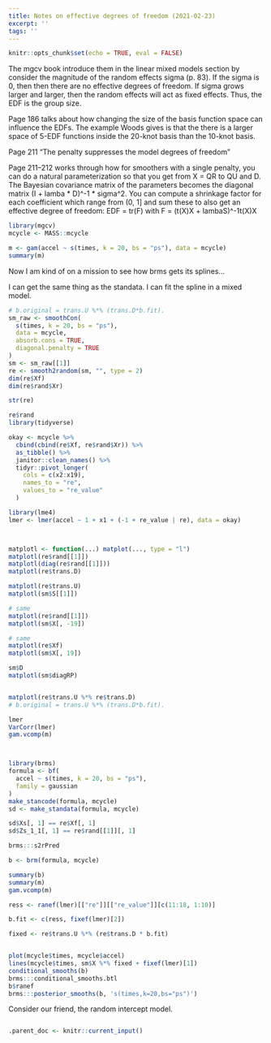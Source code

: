 ```yaml
---
title: Notes on effective degrees of freedom (2021-02-23)
excerpt: ''
tags: ''
---
```


```r
knitr::opts_chunk$set(echo = TRUE, eval = FALSE)
```




The mgcv book introduce them in the linear mixed models section by
consider the magnitude of the random effects sigma (p. 83). If the sigma
is 0, then then there are no effective degrees of freedom. If sigma
grows larger and larger, then the random effects will act as fixed
effects. Thus, the EDF is the group size.

Page 186 talks about how changing the size of the basis function space can influence the EDFs. The example Woods gives is that the there is a larger space of 5-EDF functions inside the 20-knot basis than the 10-knot basis.

Page 211 "The penalty suppresses the model degrees of freedom"

Page 211--212 works through how for smoothers with a single penalty, you can do a natural parameterization so that you get from X = QR to QU and D. The Bayesian covariance matrix of the parameters becomes the diagonal matrix (I + lamba * D)^-1 * sigma^2. You can compute a shrinkage factor for each coefficient which range from (0, 1] and sum these to also get an effective degree of freedom: EDF = tr(F) with F = (t(X)X + lambaS)^-1t(X)X 


```r
library(mgcv)
mcycle <- MASS::mcycle

m <- gam(accel ~ s(times, k = 20, bs = "ps"), data = mcycle)
summary(m)
```


Now I am kind of on a mission to see how brms gets its splines...

I can get the same thing as the standata. I can fit the spline in a mixed model.

```r
# b.original = trans.U %*% (trans.D*b.fit).
sm_raw <- smoothCon(
  s(times, k = 20, bs = "ps"), 
  data = mcycle, 
  absorb.cons = TRUE, 
  diagonal.penalty = TRUE
)
sm <- sm_raw[[1]]
re <- smooth2random(sm, "", type = 2)
dim(re$Xf)
dim(re$rand$Xr)

str(re)

re$rand
library(tidyverse)

okay <- mcycle %>% 
  cbind(cbind(re$Xf, re$rand$Xr)) %>% 
  as_tibble() %>% 
  janitor::clean_names() %>% 
  tidyr::pivot_longer(
    cols = c(x2:x19), 
    names_to = "re", 
    values_to = "re_value"
  )

library(lme4)
lmer <- lmer(accel ~ 1 + x1 + (-1 + re_value | re), data = okay)



matplotl <- function(...) matplot(..., type = "l")
matplotl(re$rand[[1]])
matplotl(diag(re$rand[[1]]))
matplotl(re$trans.D)

matplotl(re$trans.U)
matplotl(sm$S[[1]])

# same
matplotl(re$rand[[1]])
matplotl(sm$X[, -19])

# same
matplotl(re$Xf)
matplotl(sm$X[, 19])

sm$D
matplotl(sm$diagRP)


matplotl(re$trans.U %*% re$trans.D)
# b.original = trans.U %*% (trans.D*b.fit).

lmer
VarCorr(lmer)
gam.vcomp(m)



library(brms)
formula <- bf(
  accel ~ s(times, k = 20, bs = "ps"),
  family = gaussian
)
make_stancode(formula, mcycle)
sd <- make_standata(formula, mcycle)

sd$Xs[, 1] == re$Xf[, 1]
sd$Zs_1_1[, 1] == re$rand[[1]][, 1]

brms:::s2rPred

b <- brm(formula, mcycle)

summary(b)
summary(m)
gam.vcomp(m)

ress <- ranef(lmer)[["re"]][["re_value"]][c(11:18, 1:10)]

b.fit <- c(ress, fixef(lmer)[2])

fixed <- re$trans.U %*% (re$trans.D * b.fit)


plot(mcycle$times, mcycle$accel)
lines(mcycle$times, sm$X %*% fixed + fixef(lmer)[1])
conditional_smooths(b)
brms:::conditional_smooths.btl
b$ranef
brms:::posterior_smooths(b, 's(times,k=20,bs="ps")')

```


Consider our friend, the random intercept model.

```r

```


```r
.parent_doc <- knitr::current_input()
```
```r
```
